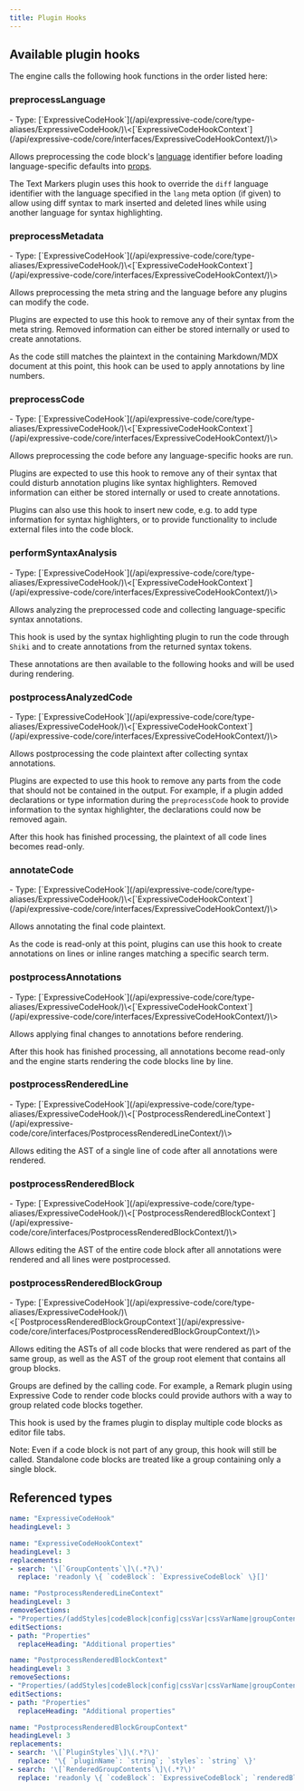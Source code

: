 ```yaml
---
title: Plugin Hooks
---
```


## Available plugin hooks

The engine calls the following hook functions in the order listed here:

### preprocessLanguage

<PropertySignature>
- Type: [`ExpressiveCodeHook`](/api/expressive-code/core/type-aliases/ExpressiveCodeHook/)\<[`ExpressiveCodeHookContext`](/api/expressive-code/core/interfaces/ExpressiveCodeHookContext/)\>
</PropertySignature>

Allows preprocessing the code block's [language](/api/expressive-code/core/classes/ExpressiveCodeBlock/#language) identifier before loading language-specific defaults into
[props](/api/expressive-code/core/classes/ExpressiveCodeBlock/#props).

The Text Markers plugin uses this hook to override the `diff` language identifier with the language specified in the `lang` meta option (if given) to allow using diff syntax to mark inserted and deleted lines while using another language for syntax highlighting.

### preprocessMetadata

<PropertySignature>
- Type: [`ExpressiveCodeHook`](/api/expressive-code/core/type-aliases/ExpressiveCodeHook/)\<[`ExpressiveCodeHookContext`](/api/expressive-code/core/interfaces/ExpressiveCodeHookContext/)\>
</PropertySignature>

Allows preprocessing the meta string and the language before any plugins can modify the code.

Plugins are expected to use this hook to remove any of their syntax from the meta string. Removed information can either be stored internally or used to create annotations.

As the code still matches the plaintext in the containing Markdown/MDX document at this point, this hook can be used to apply annotations by line numbers.

### preprocessCode

<PropertySignature>
- Type: [`ExpressiveCodeHook`](/api/expressive-code/core/type-aliases/ExpressiveCodeHook/)\<[`ExpressiveCodeHookContext`](/api/expressive-code/core/interfaces/ExpressiveCodeHookContext/)\>
</PropertySignature>

Allows preprocessing the code before any language-specific hooks are run.

Plugins are expected to use this hook to remove any of their syntax that could disturb annotation plugins like syntax highlighters. Removed information can either be stored internally or used to create annotations.

Plugins can also use this hook to insert new code, e.g. to add type information for syntax highlighters, or to provide functionality to include external files into the code block.

### performSyntaxAnalysis

<PropertySignature>
- Type: [`ExpressiveCodeHook`](/api/expressive-code/core/type-aliases/ExpressiveCodeHook/)\<[`ExpressiveCodeHookContext`](/api/expressive-code/core/interfaces/ExpressiveCodeHookContext/)\>
</PropertySignature>

Allows analyzing the preprocessed code and collecting language-specific syntax annotations.

This hook is used by the syntax highlighting plugin to run the code through `Shiki` and to create annotations from the returned syntax tokens.

These annotations are then available to the following hooks and will be used during rendering.

### postprocessAnalyzedCode

<PropertySignature>
- Type: [`ExpressiveCodeHook`](/api/expressive-code/core/type-aliases/ExpressiveCodeHook/)\<[`ExpressiveCodeHookContext`](/api/expressive-code/core/interfaces/ExpressiveCodeHookContext/)\>
</PropertySignature>

Allows postprocessing the code plaintext after collecting syntax annotations.

Plugins are expected to use this hook to remove any parts from the code that should not be contained in the output. For example, if a plugin added declarations or type information during the `preprocessCode` hook to provide information to the syntax highlighter, the declarations could now be removed again.

After this hook has finished processing, the plaintext of all code lines becomes read-only.

### annotateCode

<PropertySignature>
- Type: [`ExpressiveCodeHook`](/api/expressive-code/core/type-aliases/ExpressiveCodeHook/)\<[`ExpressiveCodeHookContext`](/api/expressive-code/core/interfaces/ExpressiveCodeHookContext/)\>
</PropertySignature>

Allows annotating the final code plaintext.

As the code is read-only at this point, plugins can use this hook to create annotations on lines or inline ranges matching a specific search term.

### postprocessAnnotations

<PropertySignature>
- Type: [`ExpressiveCodeHook`](/api/expressive-code/core/type-aliases/ExpressiveCodeHook/)\<[`ExpressiveCodeHookContext`](/api/expressive-code/core/interfaces/ExpressiveCodeHookContext/)\>
</PropertySignature>

Allows applying final changes to annotations before rendering.

After this hook has finished processing, all annotations become read-only and the engine starts rendering the code blocks line by line.

### postprocessRenderedLine

<PropertySignature>
- Type: [`ExpressiveCodeHook`](/api/expressive-code/core/type-aliases/ExpressiveCodeHook/)\<[`PostprocessRenderedLineContext`](/api/expressive-code/core/interfaces/PostprocessRenderedLineContext/)\>
</PropertySignature>

Allows editing the AST of a single line of code after all annotations were rendered.

### postprocessRenderedBlock

<PropertySignature>
- Type: [`ExpressiveCodeHook`](/api/expressive-code/core/type-aliases/ExpressiveCodeHook/)\<[`PostprocessRenderedBlockContext`](/api/expressive-code/core/interfaces/PostprocessRenderedBlockContext/)\>
</PropertySignature>

Allows editing the AST of the entire code block after all annotations were rendered and all lines were postprocessed.

### postprocessRenderedBlockGroup

<PropertySignature>
- Type: [`ExpressiveCodeHook`](/api/expressive-code/core/type-aliases/ExpressiveCodeHook/)\<[`PostprocessRenderedBlockGroupContext`](/api/expressive-code/core/interfaces/PostprocessRenderedBlockGroupContext/)\>
</PropertySignature>

Allows editing the ASTs of all code blocks that were rendered as part of the same group, as well as the AST of the group root element that contains all group blocks.

Groups are defined by the calling code. For example, a Remark plugin using Expressive Code to render code blocks could provide authors with a way to group related code blocks together.

This hook is used by the frames plugin to display multiple code blocks as editor file tabs.

Note: Even if a code block is not part of any group, this hook will still be called. Standalone code blocks are treated like a group containing only a single block.

## Referenced types

````yml include
name: "ExpressiveCodeHook"
headingLevel: 3
````

````yml include
name: "ExpressiveCodeHookContext"
headingLevel: 3
replacements:
- search: '\[`GroupContents`\]\(.*?\)'
  replace: 'readonly \{ `codeBlock`: `ExpressiveCodeBlock` \}[]'
````

````yml include
name: "PostprocessRenderedLineContext"
headingLevel: 3
removeSections:
- "Properties/(addStyles|codeBlock|config|cssVar|cssVarName|groupContents|locale|styleVariants)"
editSections:
- path: "Properties"
  replaceHeading: "Additional properties"
````

````yml include
name: "PostprocessRenderedBlockContext"
headingLevel: 3
removeSections:
- "Properties/(addStyles|codeBlock|config|cssVar|cssVarName|groupContents|locale|styleVariants)"
editSections:
- path: "Properties"
  replaceHeading: "Additional properties"
````

````yml include
name: "PostprocessRenderedBlockGroupContext"
headingLevel: 3
replacements:
- search: '\[`PluginStyles`\]\(.*?\)'
  replace: '\{ `pluginName`: `string`; `styles`: `string` \}'
- search: '\[`RenderedGroupContents`\]\(.*?\)'
  replace: 'readonly \{ `codeBlock`: `ExpressiveCodeBlock`; `renderedBlockAst`: `Element` \}[]'
````
